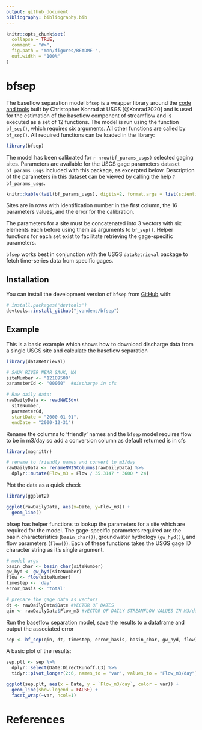 ```yaml
---
output: github_document
bibliography: bibliography.bib
---
```


<!-- README.md is generated from README.Rmd. Please edit that file and build with devtools::build_readme() -->

```r
knitr::opts_chunk$set(
  collapse = TRUE,
  comment = "#>",
  fig.path = "man/figures/README-",
  out.width = "100%"
)
```

# bfsep

<!-- badges: start -->
<!-- badges: end -->

The baseflow separation model `bfsep` is a wrapper library around the [code and tools](https://www.sciencebase.gov/catalog/item/5f90ef0282ce720ee2d29b7e) built by Christopher Konrad at USGS [@Konrad2020] and is used for the estimation of the baseflow component of streamflow and is executed as a set of 12 functions. The model is run using the function `bf_sep()`, which requires six arguments.  All other functions are called by `bf_sep()`.  All required functions can be loaded in the library:

```r
library(bfsep)
```


The model has been calibrated for `r nrow(bf_params_usgs)` selected gaging sites. Parameters are available for the USGS gage parameters dataset `bf_params_usgs` included with this package, as excerpted below.  Description of the parameters in this dataset can be viewed by calling the help `?bf_params_usgs`.

```r
knitr::kable(tail(bf_params_usgs), digits=2, format.args = list(scientific = FALSE))
```

Sites are in rows with identification number in the first column, the 16 parameters values, and the error for the calibration. 

The parameters for a site must be concatenated into 3 vectors with six elements each before using them as arguments to `bf_sep()`.  Helper functions for each set exist to facilitate retrieving the gage-specific parameters.

`bfsep` works best in conjunction with the USGS `dataRetrieval` package to fetch time-series data from specific gages.

## Installation

You can install the development version of `bfsep` from [GitHub](https://github.com/) with:

``` r
# install.packages("devtools")
devtools::install_github("jvandens/bfsep")
```

## Example

This is a basic example which shows how to download discharge data from a single USGS site and calculate the baseflow separation

```r

library(dataRetrieval)

# SAUK RIVER NEAR SAUK, WA
siteNumber <- "12189500"
parameterCd <- "00060"  #discharge in cfs

# Raw daily data:
rawDailyData <- readNWISdv(
  siteNumber,
  parameterCd,
  startDate = "2000-01-01",
  endDate = "2000-12-31")
```

Rename the columns to 'friendly' names and the `bfsep` model requires flow to be in m3/day so add a conversion column as default returned is in cfs

```r

library(magrittr)

# rename to friendly names and convert to m3/day
rawDailyData <- renameNWISColumns(rawDailyData) %>% 
  dplyr::mutate(Flow_m3 = Flow / 35.3147 * 3600 * 24)
```

Plot the data as a quick check
```r

library(ggplot2)

ggplot(rawDailyData, aes(x=Date, y=Flow_m3)) +
  geom_line()
```

bfsep has helper functions to lookup the parameters for a site which are required for the model.  The gage-specific parameters required are the basin characteristics (`basin_char()`), groundwater hydrology (`gw_hyd()`), and flow parameters (`flow()`).  Each of these functions takes the USGS gage ID character string as it's single argument.

```r

# model args
basin_char <- basin_char(siteNumber) 
gw_hyd <- gw_hyd(siteNumber)
flow <- flow(siteNumber) 
timestep <- 'day' 
error_basis <- 'total' 

# prepare the gage data as vectors
dt <- rawDailyData$Date #VECTOR OF DATES
qin <- rawDailyData$Flow_m3 #VECTOR OF DAILY STREAMFLOW VALUES IN M3/day
```

Run the baseflow separation model, save the results to a dataframe and output the associated error

```r
sep <- bf_sep(qin, dt, timestep, error_basis, basin_char, gw_hyd, flow)
```

A basic plot of the results:

```r

sep.plt <- sep %>% 
  dplyr::select(Date:DirectRunoff.L3) %>% 
  tidyr::pivot_longer(2:6, names_to = "var", values_to = "Flow_m3/day") 

ggplot(sep.plt, aes(x = Date, y = `Flow_m3/day`, color = var)) +
  geom_line(show.legend = FALSE) +
  facet_wrap(~var, ncol=1)

```

# References

<!--
You'll still need to render `README.Rmd` regularly, to keep `README.md` up-to-date. `devtools::build_readme()` is handy for this. You could also use GitHub Actions to re-render `README.Rmd` every time you push. An example workflow can be found here: <https://github.com/r-lib/actions/tree/v1/examples>. 
-->

